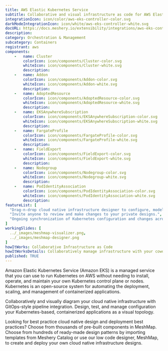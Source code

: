 ```yaml
---
title: AWS Elastic Kubernetes Service
subtitle: Collaborative and visual infrastructure as code for AWS Elastic Kubernetes Service
integrationIcon: icon/color/aws-eks-controller-color.svg
darkModeIntegrationIcon: icon/white/aws-eks-controller-white.svg
docURL: https://docs.meshery.io/extensibility/integrations/aws-eks-controller
description: 
category: Orchestration & Management
subcategory: Containers
registrant: aws
components: 
	-	name: Cluster
		colorIcon: icon/components/Cluster-color.svg
		whiteIcon: icon/components/Cluster-white.svg
		description: 
	-	name: Addon
		colorIcon: icon/components/Addon-color.svg
		whiteIcon: icon/components/Addon-white.svg
		description: 
	-	name: AdoptedResource
		colorIcon: icon/components/AdoptedResource-color.svg
		whiteIcon: icon/components/AdoptedResource-white.svg
		description: 
	-	name: EKSAnywhereSubscription
		colorIcon: icon/components/EKSAnywhereSubscription-color.svg
		whiteIcon: icon/components/EKSAnywhereSubscription-white.svg
		description: 
	-	name: FargateProfile
		colorIcon: icon/components/FargateProfile-color.svg
		whiteIcon: icon/components/FargateProfile-white.svg
		description: 
	-	name: FieldExport
		colorIcon: icon/components/FieldExport-color.svg
		whiteIcon: icon/components/FieldExport-white.svg
		description: 
	-	name: Nodegroup
		colorIcon: icon/components/Nodegroup-color.svg
		whiteIcon: icon/components/Nodegroup-white.svg
		description: 
	-	name: PodIdentityAssociation
		colorIcon: icon/components/PodIdentityAssociation-color.svg
		whiteIcon: icon/components/PodIdentityAssociation-white.svg
		description: 
featureList: [
  "Drag-n-drop cloud native infrastructure designer to configure, model, and deploy your workloads.",
  "Invite anyone to review and make changes to your private designs.",
  "Ongoing synchronization of Kubernetes configuration and changes across any number of clusters."
]
workingSlides: [
  ../_images/meshmap-visualizer.png,
  ../_images/meshmap-designer.png
]
howItWorks: Collaborative Infrastructure as Code
howItWorksDetails: Collaboratively manage infrastructure with your coworkers synchronously sharing the same designs.
published: TRUE
---
```

<p>
Amazon Elastic Kubernetes Service (Amazon EKS) is a managed service that you can use to run Kubernetes on AWS without needing to install, operate, and maintain your own Kubernetes control plane or nodes. Kubernetes is an open-source system for automating the deployment, scaling, and management of containerized applications.
</p>
<p>
    Collaboratively and visually diagram your cloud native infrastructure with GitOps-style pipeline integration. Design, test, and manage configuration your Kubernetes-based, containerized applications as a visual topology.
</p>
<p>
    Looking for best practice cloud native design and deployment best practices? Choose from thousands of pre-built components in MeshMap. Choose from hundreds of ready-made design patterns by importing templates from Meshery Catalog or use our low code designer, MeshMap, to create and deploy your own cloud native infrastructure designs.
</p>
